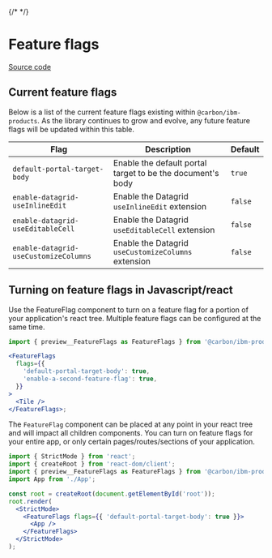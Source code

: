 {/* <!-- `position:fixed` cause rendering issues, so do not render the modal --> */}


# Feature flags

[Source code](https://github.com/carbon-design-system/ibm-products/tree/main/packages/react/src/components/FeatureFlags)

## Current feature flags

Below is a list of the current feature flags existing within
`@carbon/ibm-products`. As the library continues to grow and evolve, any future
feature flags will be updated within this table.

| Flag                                  | Description                                                | Default |
| ------------------------------------- | ---------------------------------------------------------- | ------- |
| `default-portal-target-body`          | Enable the default portal target to be the document's body | `true`  |
| `enable-datagrid-useInlineEdit`       | Enable the Datagrid `useInlineEdit` extension              | `false` |
| `enable-datagrid-useEditableCell`     | Enable the Datagrid `useEditableCell` extension            | `false` |
| `enable-datagrid-useCustomizeColumns` | Enable the Datagrid `useCustomizeColumns` extension        | `false` |

## Turning on feature flags in Javascript/react

Use the FeatureFlag component to turn on a feature flag for a portion of your
application's react tree. Multiple feature flags can be configured at the same
time.

```jsx
import { preview__FeatureFlags as FeatureFlags } from '@carbon/ibm-products';

<FeatureFlags
  flags={{
    'default-portal-target-body': true,
    'enable-a-second-feature-flag': true,
  }}
>
  <Tile />
</FeatureFlags>;
```

The `FeatureFlag` component can be placed at any point in your react tree and
will impact all children components. You can turn on feature flags for your
entire app, or only certain pages/routes/sections of your application.

```jsx
import { StrictMode } from 'react';
import { createRoot } from 'react-dom/client';
import { preview__FeatureFlags as FeatureFlags } from '@carbon/ibm-products';
import App from './App';

const root = createRoot(document.getElementById('root'));
root.render(
  <StrictMode>
    <FeatureFlags flags={{ 'default-portal-target-body': true }}>
      <App />
    </FeatureFlags>
  </StrictMode>
);
```
